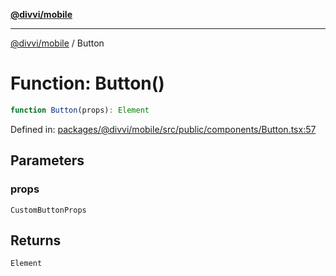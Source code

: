 [**@divvi/mobile**](../README.md)

---

[@divvi/mobile](../README.md) / Button

# Function: Button()

```ts
function Button(props): Element
```

Defined in: [packages/@divvi/mobile/src/public/components/Button.tsx:57](https://github.com/divvi-xyz/divvi-mobile/blob/main/packages/@divvi/mobile/src/public/components/Button.tsx#L57)

## Parameters

### props

`CustomButtonProps`

## Returns

`Element`
